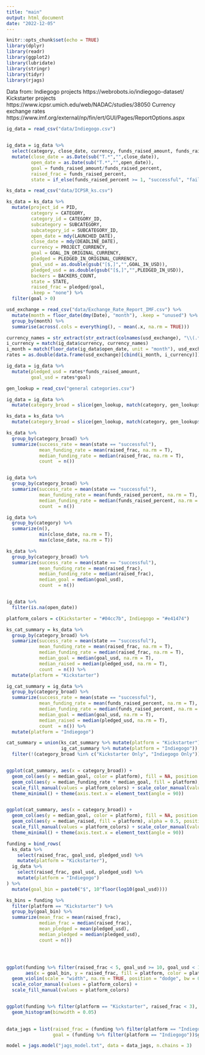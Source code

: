 ```yaml
---
title: "main"
output: html_document
date: "2022-12-05"
---
```


```r
knitr::opts_chunk$set(echo = TRUE)
library(dplyr)
library(readr)
library(ggplot2)
library(lubridate)
library(stringr)
library(tidyr)
library(rjags)
```

Data from:
Indiegogo projects
https://webrobots.io/indiegogo-dataset/
Kickstarter projects
https://www.icpsr.umich.edu/web/NADAC/studies/38050
Currency exchange rates
https://www.imf.org/external/np/fin/ert/GUI/Pages/ReportOptions.aspx

```r

ig_data = read_csv("data/Indiegogo.csv")


ig_data = ig_data %>% 
  select(category, close_date, currency, funds_raised_amount, funds_raised_percent, open_date, project_id, project_type, tags, title) %>% 
  mutate(close_date = as.Date(sub("T.*","",close_date)),
         open_date = as.Date(sub("T.*","",open_date)),
         goal = funds_raised_amount/funds_raised_percent,
         raised_frac = funds_raised_percent,
         state = if_else(funds_raised_percent >= 1, "successful", "failed"))

```

```r

ks_data = read_csv("data/ICPSR_ks.csv")

ks_data = ks_data %>% 
  mutate(project_id = PID,
         category = CATEGORY,
         category_id = CATEGORY_ID,
         subcategory = SUBCATEGORY,
         subcategory_id = SUBCATEGORY_ID,
         open_date = mdy(LAUNCHED_DATE),
         close_date = mdy(DEADLINE_DATE),
         currency = PROJECT_CURRENCY,
         goal = GOAL_IN_ORIGINAL_CURRENCY,
         pledged = PLEDGED_IN_ORIGINAL_CURRENCY,
         goal_usd = as.double(gsub("[$,]","",GOAL_IN_USD)),
         pledged_usd = as.double(gsub("[$,]","",PLEDGED_IN_USD)),
         backers = BACKERS_COUNT,
         state = STATE,
         raised_frac = pledged/goal,
         .keep = "none") %>% 
  filter(goal > 0)

```


```r

usd_exchange = read_csv("data/Exchange_Rate_Report_IMF.csv") %>% 
  mutate(month = floor_date(dmy(Date), "month"), .keep = "unused") %>% 
  group_by(month) %>% 
  summarise(across(.cols = everything(), ~ mean(.x, na.rm = TRUE)))

currency_names = str_extract(str_extract(colnames(usd_exchange), "\\(.*\\)"), "[A-Z]{3}")
i_currency = match(ig_data$currency, currency_names)
i_month = match(floor_date(ig_data$open_date, unit = "month"), usd_exchange$month)
rates = as.double(data.frame(usd_exchange)[cbind(i_month, i_currency)])

ig_data = ig_data %>% 
  mutate(pledged_usd = rates*funds_raised_amount,
         goal_usd = rates*goal)

```


```r
gen_lookup = read_csv("general categories.csv")

ig_data = ig_data %>%
  mutate(category_broad = slice(gen_lookup, match(category, gen_lookup$Specific))$General)

ks_data = ks_data %>% 
  mutate(category_broad = slice(gen_lookup, match(category, gen_lookup$Specific))$General)

```

```r
ks_data %>% 
  group_by(category_broad) %>% 
  summarize(success_rate = mean(state == "successful"),
            mean_funding_rate = mean(raised_frac, na.rm = T),
            median_funding_rate = median(raised_frac, na.rm = T),
            count  = n())


ig_data %>% 
  group_by(category_broad) %>% 
  summarize(success_rate = mean(state == "successful"),
            mean_funding_rate = mean(funds_raised_percent, na.rm = T),
            median_funding_rate = median(funds_raised_percent, na.rm = T),
            count  = n())

ig_data %>% 
  group_by(category) %>% 
  summarize(n(),
            min(close_date, na.rm = T),
            max(close_date, na.rm = T))

ks_data %>% 
  group_by(category_broad) %>% 
  summarize(success_rate = mean(state == "successful"),
            mean_funding_rate = mean(raised_frac),
            median_funding_rate = median(raised_frac),
            median_goal = median(goal_usd),
            count  = n())


ig_data %>% 
  filter(is.na(open_date))

```



```r
platform_colors = c(Kickstarter = "#04cc7b", Indiegogo = "#e41474")

ks_cat_summary = ks_data %>% 
  group_by(category_broad) %>% 
  summarize(success_rate = mean(state == "successful"),
            mean_funding_rate = mean(raised_frac, na.rm = T),
            median_funding_rate = median(raised_frac, na.rm = T),
            median_goal = median(goal_usd, na.rm = T),
            median_raised = median(pledged_usd, na.rm = T),
            count  = n()) %>% 
  mutate(platform = "Kickstarter")

ig_cat_summary = ig_data %>% 
  group_by(category_broad) %>% 
  summarize(success_rate = mean(state == "successful"),
            mean_funding_rate = mean(funds_raised_percent, na.rm = T),
            median_funding_rate = median(funds_raised_percent, na.rm = T),
            median_goal = median(goal_usd, na.rm = T),
            median_raised = median(pledged_usd, na.rm = T),
            count  = n()) %>% 
  mutate(platform = "Indiegogo")

cat_summary = union(ks_cat_summary %>% mutate(platform = "Kickstarter"),
                    ig_cat_summary %>% mutate(platform = "Indiegogo")) %>% 
  filter(!(category_broad %in% c("Kickstarter Only", "Indiegogo Only")))


ggplot(cat_summary, aes(x = category_broad)) +
  geom_col(aes(y = median_goal, color = platform), fill = NA, position = "dodge2") +
  geom_col(aes(y = median_funding_rate * median_goal, fill = platform), alpha = 0.5, position = "dodge2") +
  scale_fill_manual(values = platform_colors) + scale_color_manual(values = platform_colors) +
  theme_minimal() + theme(axis.text.x = element_text(angle = 90))


ggplot(cat_summary, aes(x = category_broad)) +
  geom_col(aes(y = median_goal, color = platform), fill = NA, position = "dodge2") +
  geom_col(aes(y = median_raised, fill = platform), alpha = 0.5, position = "dodge2") +
  scale_fill_manual(values = platform_colors) + scale_color_manual(values = platform_colors) +
  theme_minimal() + theme(axis.text.x = element_text(angle = 90))
```


```r
funding = bind_rows(
  ks_data %>% 
    select(raised_frac, goal_usd, pledged_usd) %>% 
    mutate(platform = "Kickstarter"),
  ig_data %>% 
    select(raised_frac, goal_usd, pledged_usd) %>% 
    mutate(platform = "Indiegogo")
) %>% 
  mutate(goal_bin = paste0("$", 10^floor(log10(goal_usd))))

ks_bins = funding %>% 
  filter(platform == "Kickstarter") %>% 
  group_by(goal_bin) %>% 
  summarize(mean_frac = mean(raised_frac),
            median_frac = median(raised_frac),
            mean_pledged = mean(pledged_usd),
            median_pledged = median(pledged_usd),
            count = n())




ggplot(funding %>% filter(raised_frac < 5, goal_usd >= 10, goal_usd < 10000000), 
       aes(x = goal_bin, y = raised_frac, fill = platform, color = platform)) +
  geom_violin(scale = "width", na.rm = TRUE, position = "dodge", bw = 0.05) +
  scale_color_manual(values = platform_colors) +
  scale_fill_manual(values = platform_colors)


ggplot(funding %>% filter(platform == "Kickstarter", raised_frac < 3), aes(x = raised_frac)) + 
  geom_histogram(binwidth = 0.05)
  
```


```r
data_jags = list(raised_frac = (funding %>% filter(platform == "Indiegogo"))$raised_frac,
                 goal = (funding %>% filter(platform == "Indiegogo"))$goal_usd)

model = jags.model("jags_model.txt", data = data_jags, n.chains = 3)

```